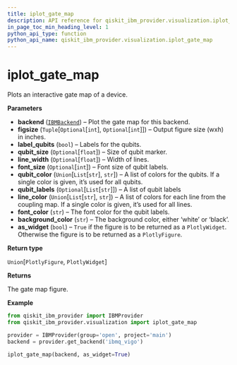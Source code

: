 ```yaml
---
title: iplot_gate_map
description: API reference for qiskit_ibm_provider.visualization.iplot_gate_map
in_page_toc_min_heading_level: 1
python_api_type: function
python_api_name: qiskit_ibm_provider.visualization.iplot_gate_map
---
```


<span id="iplot-gate-map" />

# iplot\_gate\_map

<Function id="qiskit_ibm_provider.visualization.iplot_gate_map" github="https://github.com/qiskit/qiskit-ibm-provider/tree/stable/0.7/qiskit_ibm_provider/visualization/interactive/gate_map.py" signature="iplot_gate_map(backend, figsize=(None, None), label_qubits=True, qubit_size=None, line_width=None, font_size=None, qubit_color='#2f4b7c', qubit_labels=None, line_color='#2f4b7c', font_color='white', background_color='white', as_widget=False)">
  Plots an interactive gate map of a device.

  **Parameters**

  *   **backend** ([`IBMBackend`](qiskit_ibm_provider.IBMBackend "qiskit_ibm_provider.ibm_backend.IBMBackend")) – Plot the gate map for this backend.
  *   **figsize** (`Tuple`\[`Optional`\[`int`], `Optional`\[`int`]]) – Output figure size (wxh) in inches.
  *   **label\_qubits** (`bool`) – Labels for the qubits.
  *   **qubit\_size** (`Optional`\[`float`]) – Size of qubit marker.
  *   **line\_width** (`Optional`\[`float`]) – Width of lines.
  *   **font\_size** (`Optional`\[`int`]) – Font size of qubit labels.
  *   **qubit\_color** (`Union`\[`List`\[`str`], `str`]) – A list of colors for the qubits. If a single color is given, it’s used for all qubits.
  *   **qubit\_labels** (`Optional`\[`List`\[`str`]]) – A list of qubit labels
  *   **line\_color** (`Union`\[`List`\[`str`], `str`]) – A list of colors for each line from the coupling map. If a single color is given, it’s used for all lines.
  *   **font\_color** (`str`) – The font color for the qubit labels.
  *   **background\_color** (`str`) – The background color, either ‘white’ or ‘black’.
  *   **as\_widget** (`bool`) – `True` if the figure is to be returned as a `PlotlyWidget`. Otherwise the figure is to be returned as a `PlotlyFigure`.

  **Return type**

  `Union`\[`PlotlyFigure`, `PlotlyWidget`]

  **Returns**

  The gate map figure.

  **Example**

  ```python
  from qiskit_ibm_provider import IBMProvider
  from qiskit_ibm_provider.visualization import iplot_gate_map

  provider = IBMProvider(group='open', project='main')
  backend = provider.get_backend('ibmq_vigo')

  iplot_gate_map(backend, as_widget=True)
  ```
</Function>

